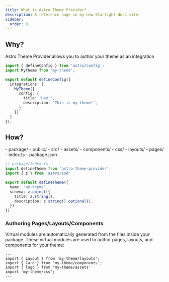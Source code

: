 ```yaml
---
title: What is Astro Theme Provider?
description: A reference page in my new Starlight docs site.
sidebar:
  order: 0
---
```




## Why?

Astro Theme Provider allows you to author your theme as an integration

```ts
import { defineConfig } from 'astro/config';
import MyTheme from 'my-theme';

export default defineConfig({
  integrations: [
    MyTheme({
      config: {
        title: 'Hey!',
        description: 'This is my theme!',
      }
    })
  ]
});
```

## How?

<FileTree>
- package/
  - public/
  - src/
    - assets/
    - components/
    - css/
    - layouts/
    - pages/
  - index.ts
  - package.json
</FileTree>

```ts
// package/index.ts
import defineTheme from 'astro-theme-provider';
import { z } from 'astro/zod'

export default defineTheme({
  name: "my-theme",
  schema: z.object({
    title: z.string(),
    description: z.string().optional(),
  })
})
```

### Authoring Pages/Layouts/Components

Virtual modules are automatically generated from the files inside your package. These virtual modules are used to author pages, layouts, and components for your theme:

```tsx
---
import { Layout } from 'my-theme/layouts';
import { Card } from 'my-theme/components';
import { logo } from 'my-theme/assets'
import 'my-theme/css';
---
```